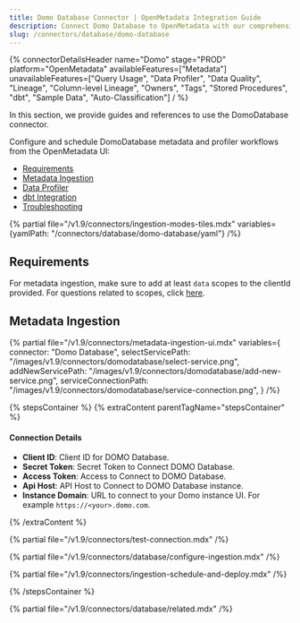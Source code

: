 ```yaml
---
title: Domo Database Connector | OpenMetadata Integration Guide
description: Connect Domo Database to OpenMetadata with our comprehensive connector guide. Setup instructions, configuration steps, and metadata extraction tips.
slug: /connectors/database/domo-database
---
```


{% connectorDetailsHeader
name="Domo"
stage="PROD"
platform="OpenMetadata"
availableFeatures=["Metadata"]
unavailableFeatures=["Query Usage", "Data Profiler", "Data Quality", "Lineage", "Column-level Lineage", "Owners", "Tags", "Stored Procedures", "dbt", "Sample Data", "Auto-Classification"]
/ %}

In this section, we provide guides and references to use the DomoDatabase connector.

Configure and schedule DomoDatabase metadata and profiler workflows from the OpenMetadata UI:

- [Requirements](#requirements)
- [Metadata Ingestion](#metadata-ingestion)
- [Data Profiler](/how-to-guides/data-quality-observability/profiler/workflow)
- [dbt Integration](/connectors/ingestion/workflows/dbt)
- [Troubleshooting](/connectors/database/domo-database/troubleshoot)

{% partial file="/v1.9/connectors/ingestion-modes-tiles.mdx" variables={yamlPath: "/connectors/database/domo-database/yaml"} /%}

## Requirements

For metadata ingestion, make sure to add at least `data` scopes to the clientId provided.
For questions related to scopes, click [here](https://developer.domo.com/portal/1845fc11bbe5d-api-authentication).

## Metadata Ingestion

{% partial 
  file="/v1.9/connectors/metadata-ingestion-ui.mdx" 
  variables={
    connector: "Domo Database", 
    selectServicePath: "/images/v1.9/connectors/domodatabase/select-service.png",
    addNewServicePath: "/images/v1.9/connectors/domodatabase/add-new-service.png",
    serviceConnectionPath: "/images/v1.9/connectors/domodatabase/service-connection.png",
} 
/%}

{% stepsContainer %}
{% extraContent parentTagName="stepsContainer" %}

#### Connection Details

- **Client ID**: Client ID for DOMO Database.
- **Secret Token**: Secret Token to Connect DOMO Database.
- **Access Token**: Access to Connect to DOMO Database.
- **Api Host**: API Host to Connect to DOMO Database instance.
- **Instance Domain**: URL to connect to your Domo instance UI. For example `https://<your>.domo.com`.

{% /extraContent %}

{% partial file="/v1.9/connectors/test-connection.mdx" /%}

{% partial file="/v1.9/connectors/database/configure-ingestion.mdx" /%}

{% partial file="/v1.9/connectors/ingestion-schedule-and-deploy.mdx" /%}

{% /stepsContainer %}

{% partial file="/v1.9/connectors/database/related.mdx" /%}
